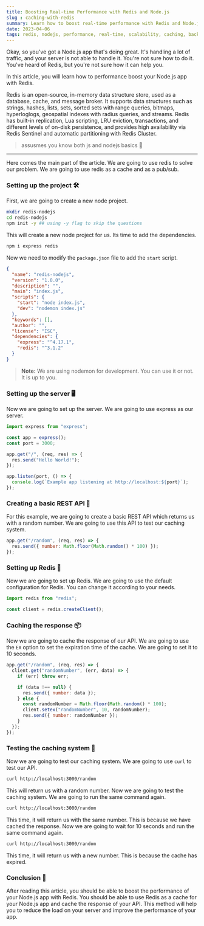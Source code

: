 ```yaml
---
title: Boosting Real-time Performance with Redis and Node.js
slug : caching-with-redis
summary: Learn how to boost real-time performance with Redis and Node.js
date: 2023-04-06
tags: redis, nodejs, performance, real-time, scalability, caching, backend, websockets
---
```


Okay, so you've got a Node.js app that's doing great. It's handling a lot of traffic, and your server is not able to handle it. You're not sure how to do it. You've heard of Redis, but you're not sure how it can help you.

In this article, you will learn how to performance boost your Node.js app with Redis.

Redis is an open-source, in-memory data structure store, used as a database, cache, and message broker. It supports data structures such as strings, hashes, lists, sets, sorted sets with range queries, bitmaps, hyperloglogs, geospatial indexes with radius queries, and streams. Redis has built-in replication, Lua scripting, LRU eviction, transactions, and different levels of on-disk persistence, and provides high availability via Redis Sentinel and automatic partitioning with Redis Cluster.

> assusmes you know both js and nodejs basics 🗿

---

Here comes the main part of the article. We are going to use redis to solve our problem. We are going to use redis as a cache and as a pub/sub.

### Setting up the project 🛠️

First, we are going to create a new node project.

```bash
mkdir redis-nodejs
cd redis-nodejs
npm init -y ## using -y flag to skip the questions
```

This will create a new node project for us. Its time to add the dependencies.

```bash
npm i express redis
```

Now we need to modify the `package.json` file to add the `start` script.

```json
{
  "name": "redis-nodejs",
  "version": "1.0.0",
  "description": "",
  "main": "index.js",
  "scripts": {
    "start": "node index.js",
    "dev": "nodemon index.js"
  },
  "keywords": [],
  "author": "",
  "license": "ISC",
  "dependencies": {
    "express": "^4.17.1",
    "redis": "^3.1.2"
  }
}
```

> **Note:** We are using nodemon for development. You can use it or not. It is up to you.

### Setting up the server 🖥️

Now we are going to set up the server. We are going to use express as our server.

```js
import express from "express";

const app = express();
const port = 3000;

app.get("/", (req, res) => {
  res.send("Hello World!");
});

app.listen(port, () => {
  console.log(`Example app listening at http://localhost:${port}`);
});
```

### Creating a basic REST API 📡

For this example, we are going to create a basic REST API which returns us with a random number. We are going to use this API to test our caching system.

```js
app.get("/random", (req, res) => {
  res.send({ number: Math.floor(Math.random() * 100) });
});
```

### Setting up Redis 🧠

Now we are going to set up Redis. We are going to use the default configuration for Redis. You can change it according to your needs.

```js
import redis from "redis";

const client = redis.createClient();
```

### Caching the response 📦

Now we are going to cache the response of our API. We are going to use the `EX` option to set the expiration time of the cache. We are going to set it to 10 seconds.

```js
app.get("/random", (req, res) => {
  client.get("randomNumber", (err, data) => {
    if (err) throw err;

    if (data !== null) {
      res.send({ number: data });
    } else {
      const randomNumber = Math.floor(Math.random() * 100);
      client.setex("randomNumber", 10, randomNumber);
      res.send({ number: randomNumber });
    }
  });
});
```

### Testing the caching system 🧪

Now we are going to test our caching system. We are going to use `curl` to test our API.

```bash
curl http://localhost:3000/random
```

This will return us with a random number. Now we are going to test the caching system. We are going to run the same command again.

```bash
curl http://localhost:3000/random
```

This time, it will return us with the same number. This is because we have cached the response. Now we are going to wait for 10 seconds and run the same command again.

```bash
curl http://localhost:3000/random
```

This time, it will return us with a new number. This is because the cache has expired.

### Conclusion 🎉

After reading this article, you should be able to boost the performance of your Node.js app with Redis. You should be able to use Redis as a cache for your Node.js app and cache the response of your API. This method will help you to reduce the load on your server and improve the performance of your app.
